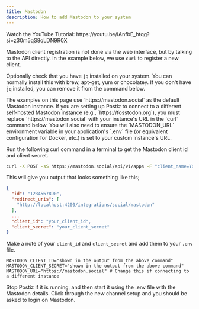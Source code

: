 ```yaml
---
title: Mastodon
description: How to add Mastodon to your system
---
```



<Callout>
Watch the YouTube Tutorial:
https://youtu.be/IAnfbE_htqg?si=z30m5qS8qLDN9R0X
</Callout>

Mastodon client registration is not done via the web interface, but by talking to the API directly. In the example below, we use `curl` to register a new client.

Optionally check that you have `jq` installed on your system. You can normally install this with brew, apt-get, yum or chocolatey. If you don't have `jq` installed, you can remove it from the command below.

<OAuth2Redirect provider = "mastodon" />

<Callout type="info">
The examples on this page use `https://mastodon.social` as the default Mastodon instance. If you are setting up Postiz to connect to a different self-hosted Mastodon instance (e.g., `https://fosstodon.org`), you must replace `https://mastodon.social` with your instance's URL in the `curl` command below. You will also need to ensure the `MASTODON_URL` environment variable in your application's `.env` file (or equivalent configuration for Docker, etc.) is set to your custom instance's URL.
</Callout>

Run the following curl command in a terminal to get the Mastodon client id and client secret.

```bash
curl -X POST -sS https://mastodon.social/api/v1/apps -F "client_name=YourAppName" -F "redirect_uris=http://localhost:4200/integrations/social/mastodon" -F "scopes=write:statuses write:media profile" | jq
```

This will give you output that looks something like this;

```json
{
  "id": "1234567890",
  "redirect_uris": [
    "http://localhost:4200/integrations/social/mastodon"
  ],
  ...
  "client_id": "your_client_id",
  "client_secret": "your_client_secret"
}
```

Make a note of your `client_id` and `client_secret` and add them to your `.env` file.

```env
MASTODON_CLIENT_ID="shown in the output from the above command"
MASTODON_CLIENT_SECRET="shown in the output from the above command"
MASTODON_URL="https://mastodon.social" # Change this if connecting to a different instance
```

Stop Postiz if it is running, and then start it using the .env file with the Mastodon details. Click through the new channel setup and you should be asked to login on Mastodon.
